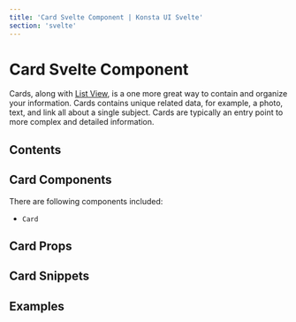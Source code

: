 ```yaml
---
title: 'Card Svelte Component | Konsta UI Svelte'
section: 'svelte'
---
```



# Card Svelte Component

Cards, along with [List View](/svelte/list), is a one more great way to contain and organize your information. Cards contains unique related data, for example, a photo, text, and link all about a single subject. Cards are typically an entry point to more complex and detailed information.

## Contents

## Card Components

There are following components included:

- `Card`

## Card Props

<CardProps />

## Card Snippets

<CardSlots />

## Examples

<CardsExample />
